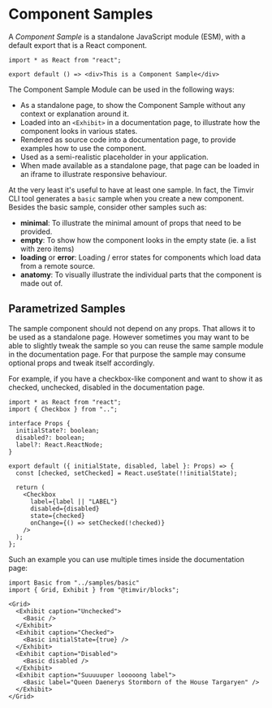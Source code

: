 
# Component Samples

A _Component Sample_ is a standalone JavaScript module (ESM), with a default export that is a React component.

```
import * as React from "react";

export default () => <div>This is a Component Sample</div>
```

The Component Sample Module can be used in the following ways:

- As a standalone page, to show the Component Sample without any context or explanation around it.
- Loaded into an `<Exhibit>` in a documentation page, to illustrate how the component looks in various states.
- Rendered as source code into a documentation page, to provide examples how to use the component.
- Used as a semi-realistic placeholder in your application.
- When made available as a standalone page, that page can be loaded in an iframe to illustrate responsive behaviour.

At the very least it's useful to have at least one sample. In fact, the Timvir CLI tool generates a `basic` sample
when you create a new component. Besides the basic sample, consider other samples such as:

- **minimal**: To illustrate the minimal amount of props that need to be provided.
- **empty**: To show how the component looks in the empty state (ie. a list with zero items)
- **loading** or **error**: Loading / error states for components which load data from a remote source.
- **anatomy**: To visually illustrate the individual parts that the component is made out of.

## Parametrized Samples

The sample component should not depend on any props. That allows it to be used as a standalone page. However sometimes
you may want to be able to slightly tweak the sample so you can reuse the same sample module in the documentation page.
For that purpose the sample may consume optional props and tweak itself accordingly.

For example, if you have a checkbox-like component and want to show it as checked, unchecked, disabled in the documentation
page.

```
import * as React from "react";
import { Checkbox } from "..";

interface Props {
  initialState?: boolean;
  disabled?: boolean;
  label?: React.ReactNode;
}

export default ({ initialState, disabled, label }: Props) => {
  const [checked, setChecked] = React.useState(!!initialState);

  return (
    <Checkbox
      label={label || "LABEL"}
      disabled={disabled}
      state={checked}
      onChange={() => setChecked(!checked)}
    />
  );
};
```

Such an example you can use multiple times inside the documentation page:

```
import Basic from "../samples/basic"
import { Grid, Exhibit } from "@timvir/blocks";

<Grid>
  <Exhibit caption="Unchecked">
    <Basic />
  </Exhibit>
  <Exhibit caption="Checked">
    <Basic initialState={true} />
  </Exhibit>
  <Exhibit caption="Disabled">
    <Basic disabled />
  </Exhibit>
  <Exhibit caption="Suuuuuper looooong label">
    <Basic label="Queen Daenerys Stormborn of the House Targaryen" />
  </Exhibit>
</Grid>
```
